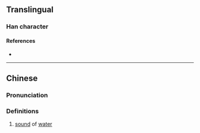 {{character info}}
==Translingual==

===Han character===
{{Han char|rn=85|rad=水|as=09|sn=12|four=35161|canj=EQJR|ids=⿰氵砉}}

====References====
* {{Han ref|kx=0638.180|dkj=17876|dj=1045.090|hdz=31679.010|uh=6E71|ud=28273|bh=DA46|bd=55878}}

----

==Chinese==
{{zh-forms}}

===Pronunciation===
{{zh-pron
|m=huò
|c=waak6
|mc=y
|oc=y
|ma=
|cat=n
}}

===Definitions===
{{zh-hanzi}}

# [[sound]] of [[water]]